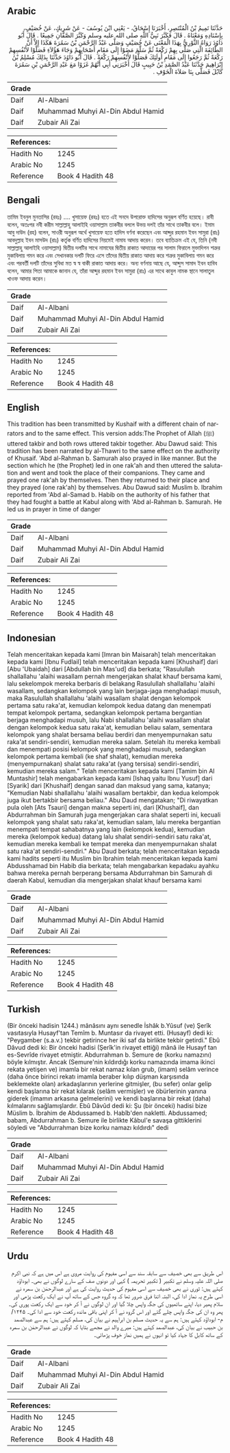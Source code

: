 ## Arabic


<div dir="rtl" lang="ar" style={{fontSize:'larger',backgroundColor:'#f8f9fa',padding:20}}>
حَدَّثَنَا تَمِيمُ بْنُ الْمُنْتَصِرِ، أَخْبَرَنَا إِسْحَاقُ، - يَعْنِي ابْنَ يُوسُفَ - عَنْ شَرِيكٍ، عَنْ خُصَيْفٍ، بِإِسْنَادِهِ وَمَعْنَاهُ ‏.‏ قَالَ فَكَبَّرَ نَبِيُّ اللَّهِ صلى الله عليه وسلم وَكَبَّرَ الصَّفَّانِ جَمِيعًا ‏.‏ قَالَ أَبُو دَاوُدَ رَوَاهُ الثَّوْرِيُّ بِهَذَا الْمَعْنَى عَنْ خُصَيْفٍ وَصَلَّى عَبْدُ الرَّحْمَنِ بْنُ سَمُرَةَ هَكَذَا إِلاَّ أَنَّ الطَّائِفَةَ الَّتِي صَلَّى بِهِمْ رَكْعَةً ثُمَّ سَلَّمَ مَضَوْا إِلَى مَقَامِ أَصْحَابِهِمْ وَجَاءَ هَؤُلاَءِ فَصَلَّوْا لأَنْفُسِهِمْ رَكْعَةً ثُمَّ رَجَعُوا إِلَى مَقَامِ أُولَئِكَ فَصَلَّوْا لأَنْفُسِهِمْ رَكْعَةً ‏.‏ قَالَ أَبُو دَاوُدَ حَدَّثَنَا بِذَلِكَ مُسْلِمُ بْنُ إِبْرَاهِيمَ حَدَّثَنَا عَبْدُ الصَّمَدِ بْنُ حَبِيبٍ قَالَ أَخْبَرَنِي أَبِي أَنَّهُمْ غَزَوْا مَعَ عَبْدِ الرَّحْمَنِ بْنِ سَمُرَةَ كَابُلَ فَصَلَّى بِنَا صَلاَةَ الْخَوْفِ ‏.‏
</div>
<div style={{backgroundColor:'#f8f9fa',padding:20, marginBottom: 10}}><table> <thead> <tr> <th>Grade</th> <th></th> </tr> </thead> <tbody> <tr><td>Daif</td><td>Al-Albani</td></tr><tr><td>Daif</td><td>Muhammad Muhyi Al-Din Abdul Hamid</td></tr><tr><td>Daif</td><td>Zubair Ali Zai</td></tr></tbody></table><table> <thead> <tr> <th>References:</th> <th></th> </tr> </thead> <tbody><tr><td>Hadith No</td><td>1245</td></tr><tr><td>Arabic No</td><td>1245</td></tr><tr><td>Reference</td><td>Book 4 Hadith 48</td></tr></tbody></table></div>

## Bengali


<div dir="ltr" lang="bn" style={{fontSize:'larger',backgroundColor:'#f8f9fa',padding:20}}>
তামিম ইবনুল মুনতাসির (রহঃ) .... খুসায়েফ (রহঃ) হতে এই সনদে উপরোক্ত হাদিসের অনুরূপ বর্ণিত হয়েছে। রাবী বলেন, অতঃপর নবী করীম সাল্লাল্লাহু আলাইহি ওয়াসাল্লাম তাকবীর বললে উভয় দলই তাঁর সাথে তাকবীর বলে। ইমাম আবু দাউদ (রহ) বলেন, সাওরী অনুরূপ অর্থে খুসায়েফ হতে হাদিস বর্ণনা করেছেন এবং আব্দুর রহমান ইবন সামুরা (রাঃ) আবদুল্লাহ ইবন মাসউদ (রাঃ) কর্তৃক বর্ণিত হাদিসের নিয়মেই নামায আদায় করেন। তবে ব্যাতিক্রম এই যে, তিনি (নবী সাল্লাল্লাহু আলাইহি ওয়াসাল্লাম) দ্বিতীয় দলটির সাথে নামাযের দ্বিতীয় রাকাত আদায়ের পর সালাম ফিরালে মুক্তাদিগন শত্রুর মুকাবিলায় গমন করে এবং সেখানকার দলটি ফিরে এসে তাঁদের দ্বিতীয় রাকাত আদায় করে শত্রুর মুকাবিলায় গমন করে এবং পরবর্তী দলটি তাঁদের সুবিধা মত স্ব স্ব বাকী রাকাত আদায় করে। অন্য বর্ণনায় আছে যে, আব্দুস সামাদ ইবন হাবিব বলেন, আমার পিতা আমাকে জানান যে, তাঁরা আব্দুর রহমান ইবন সামুরা (রাঃ) এর সাথে কাবুল নামক স্থানে সালাতুল খাওফ আদায় করেন।
</div>
<div style={{backgroundColor:'#f8f9fa',padding:20, marginBottom: 10}}><table> <thead> <tr> <th>Grade</th> <th></th> </tr> </thead> <tbody> <tr><td>Daif</td><td>Al-Albani</td></tr><tr><td>Daif</td><td>Muhammad Muhyi Al-Din Abdul Hamid</td></tr><tr><td>Daif</td><td>Zubair Ali Zai</td></tr></tbody></table><table> <thead> <tr> <th>References:</th> <th></th> </tr> </thead> <tbody><tr><td>Hadith No</td><td>1245</td></tr><tr><td>Arabic No</td><td>1245</td></tr><tr><td>Reference</td><td>Book 4 Hadith 48</td></tr></tbody></table></div>

## English


<div dir="ltr" lang="en" style={{fontSize:'larger',backgroundColor:'#f8f9fa',padding:20}}>
This tradition has been transmitted by Kushaif with a different chain of narrators and to the same effect. This version adds:The Prophet of Allah (ﷺ) uttered takbir and both rows uttered takbir together. Abu Dawud said: This tradition has been narrated by al-Thawri to the same effect on the authority of Khusaif. 'Abd al-Rahman b. Samurah also prayed in like manner. But the section which he (the Prophet) led in one rak'ah and then uttered the salutation and went and took the place of their companions. They came and prayed one rak'ah by themselves. Then they returned to their place and they prayed (one rak'ah) by themselves. Abu Dawud said: Muslim b. Ibrahim reported from 'Abd al-Samad b. Habib on the authority of his father that they had fought a battle at Kabul along with 'Abd al-Rahman b. Samurah. He led us in prayer in time of danger
</div>
<div style={{backgroundColor:'#f8f9fa',padding:20, marginBottom: 10}}><table> <thead> <tr> <th>Grade</th> <th></th> </tr> </thead> <tbody> <tr><td>Daif</td><td>Al-Albani</td></tr><tr><td>Daif</td><td>Muhammad Muhyi Al-Din Abdul Hamid</td></tr><tr><td>Daif</td><td>Zubair Ali Zai</td></tr></tbody></table><table> <thead> <tr> <th>References:</th> <th></th> </tr> </thead> <tbody><tr><td>Hadith No</td><td>1245</td></tr><tr><td>Arabic No</td><td>1245</td></tr><tr><td>Reference</td><td>Book 4 Hadith 48</td></tr></tbody></table></div>

## Indonesian


<div dir="ltr" lang="id" style={{fontSize:'larger',backgroundColor:'#f8f9fa',padding:20}}>
Telah menceritakan kepada kami [Imran bin Maisarah] telah menceritakan kepada kami [Ibnu Fudlail] telah menceritakan kepada kami [Khushaif] dari [Abu 'Ubaidah] dari [Abdullah bin Mas'ud] dia berkata; "Rasulullah shallallahu 'alaihi wasallam pernah mengerjakan shalat khauf bersama kami, lalu sekelompok mereka berbaris di belakang Rasulullah shallallahu 'alaihi wasallam, sedangkan kelompok yang lain berjaga-jaga menghadapi musuh, maka Rasulullah shallallahu 'alaihi wasallam shalat dengan kelompok pertama satu raka'at, kemudian kelompok kedua datang dan menempati tempat kelompok pertama, sedangkan kelompok pertama bergantian berjaga menghadapi musuh, lalu Nabi shallallahu 'alaihi wasallam shalat dengan kelompok kedua satu raka'at, kemudian beliau salam, sementara kelompok yang shalat bersama beliau berdiri dan menyempurnakan satu raka'at sendiri-sendiri, kemudian mereka salam. Setelah itu mereka kembali dan menempati posisi kelompok yang menghadapi musuh, sedangkan kelompok pertama kembali (ke shaf shalat), kemudian mereka (menyempurnakan) shalat satu raka'at (yang tersisa) sendiri-sendiri, kemudian mereka salam." Telah menceritakan kepada kami [Tamim bin Al Muntashir] telah mengabarkan kepada kami [Ishaq yaitu Ibnu Yusuf] dari [Syarik] dari [Khushaif] dengan sanad dan maksud yang sama, katanya; "Kemudian Nabi shallallahu 'alaihi wasallam bertakbir, dan kedua kelompok juga ikut bertakbir bersama beliau." Abu Daud mengatakan; "Di riwayatkan pula oleh [Ats Tsauri] dengan makna seperti ini, dari [Khushaif], dan Abdurrahman bin Samurah juga mengerjakan cara shalat seperti ini, kecuali kelompok yang shalat satu raka'at, kemudian salam, lalu mereka bergantian menempati tempat sahabatnya yang lain (kelompok kedua), kemudian mereka (kelompok kedua) datang lalu shalat sendiri-sendiri satu raka'at, kemudian mereka kembali ke tempat mereka dan menyempurnakan shalat satu raka'at sendiri-sendiri." Abu Daud berkata; telah menceritakan kepada kami hadits seperti itu Muslim bin Ibrahim telah menceritakan kepada kami Abdusshamad bin Habib dia berkata; telah mengabarkan kepadaku ayahku bahwa mereka pernah berperang bersama Abdurrahman bin Samurah di daerah Kabul, kemudian dia mengerjakan shalat khauf bersama kami
</div>
<div style={{backgroundColor:'#f8f9fa',padding:20, marginBottom: 10}}><table> <thead> <tr> <th>Grade</th> <th></th> </tr> </thead> <tbody> <tr><td>Daif</td><td>Al-Albani</td></tr><tr><td>Daif</td><td>Muhammad Muhyi Al-Din Abdul Hamid</td></tr><tr><td>Daif</td><td>Zubair Ali Zai</td></tr></tbody></table><table> <thead> <tr> <th>References:</th> <th></th> </tr> </thead> <tbody><tr><td>Hadith No</td><td>1245</td></tr><tr><td>Arabic No</td><td>1245</td></tr><tr><td>Reference</td><td>Book 4 Hadith 48</td></tr></tbody></table></div>

## Turkish


<div dir="ltr" lang="tr" style={{fontSize:'larger',backgroundColor:'#f8f9fa',padding:20}}>
(Bir önceki hadisin 1244.) mânâsını aynı senedle İshâk b.Yûsuf (ve) Şerîk vasıtasıyla Husayf'tan Temîm b. Muntasır da rivayet etti. (Husayf) dedi ki: "Peygamber (s.a.v.) tekbir getirince her iki saf da birlikte tekbir getirdi." Ebû Dâvud dedi ki: Bir önceki hadisi (Şerîk'in rivayet ettiği) mânâ ile Husayf tan es-Sevrîde rivayet etmiştir. Abdurrahman b. Semure de (korku namazını) böyle kılmıştır. Ancak (Semure'nin kıldırdığı korku namazında imama ikinci rekata yetişen ve) imamla bir rekat na­maz kılan grub, (imam) selâm verince (daha önce birinci rekatı imam­la beraber kılıp düşman karşısında beklemekte olan) arkadaşlarının yerlerine gitmişler, (bu sefer) onlar gelip kendi başlarına bir rekat kı­larak (selâm vermişler) ve öbürlerinin yanına giderek (imamın arkası­na gelmelerini) ve kendi başlarına bir rekat (daha) kılmalarını sağlamışlardır. Ebû Dâvûd dedi ki: Şu (bir önceki) hadisi bize Müslim b. İbra­him de Abdussamed b. Habîb'den nakletti. Abdussamed; babam, Ab­durrahman b. Semure ile birlikte Kâbul'e savaşa gittiklerini söyledi ve "Abdurrahman bize korku namazı kıldırdı" dedi
</div>
<div style={{backgroundColor:'#f8f9fa',padding:20, marginBottom: 10}}><table> <thead> <tr> <th>Grade</th> <th></th> </tr> </thead> <tbody> <tr><td>Daif</td><td>Al-Albani</td></tr><tr><td>Daif</td><td>Muhammad Muhyi Al-Din Abdul Hamid</td></tr><tr><td>Daif</td><td>Zubair Ali Zai</td></tr></tbody></table><table> <thead> <tr> <th>References:</th> <th></th> </tr> </thead> <tbody><tr><td>Hadith No</td><td>1245</td></tr><tr><td>Arabic No</td><td>1245</td></tr><tr><td>Reference</td><td>Book 4 Hadith 48</td></tr></tbody></table></div>

## Urdu


<div dir="rtl" lang="ur" style={{fontSize:'larger',backgroundColor:'#f8f9fa',padding:20}}>
اس طریق سے بھی خصیف سے سابقہ سند سے اسی مفہوم کی روایت مروی ہے اس میں ہے کہ نبی اکرم صلی اللہ علیہ وسلم نے تکبیر ( تکبیر تحریمہ ) کہی اور دونوں صف کے سارے لوگوں نے بھی۔ ابوداؤد کہتے ہیں: ثوری نے بھی خصیف سے اسی مفہوم کی حدیث روایت کی ہے اور عبدالرحمٰن بن سمرہ نے اسی طرح یہ نماز ادا کی، البتہ اتنا فرق ضرور تھا کہ وہ گروہ جس کے ساتھ آپ نے ایک رکعت پڑھی اور سلام پھیر دیا، اپنے ساتھیوں کی جگہ واپس چلا گیا اور ان لوگوں نے آ کر خود سے ایک رکعت پوری کی۔ پھر وہ ان کی جگہ واپس چلے گئے اور اس گروہ نے آ کر اپنی باقی ماندہ رکعت خود سے ادا کی۔ ۱۲۴۵/م- ابوداؤد کہتے ہیں: ہم سے یہ حدیث مسلم بن ابراہیم نے بیان کی، مسلم کہتے ہیں: ہم سے عبدالصمد بن حبیب نے بیان کی، عبدالصمد کہتے ہیں: میرے والد نے مجھے بتایا کہ لوگوں نے عبدالرحمٰن بن سمرہ کے ساتھ کابل کا جہاد کیا تو انہوں نے ہمیں نماز خوف پڑھائی۔
</div>
<div style={{backgroundColor:'#f8f9fa',padding:20, marginBottom: 10}}><table> <thead> <tr> <th>Grade</th> <th></th> </tr> </thead> <tbody> <tr><td>Daif</td><td>Al-Albani</td></tr><tr><td>Daif</td><td>Muhammad Muhyi Al-Din Abdul Hamid</td></tr><tr><td>Daif</td><td>Zubair Ali Zai</td></tr></tbody></table><table> <thead> <tr> <th>References:</th> <th></th> </tr> </thead> <tbody><tr><td>Hadith No</td><td>1245</td></tr><tr><td>Arabic No</td><td>1245</td></tr><tr><td>Reference</td><td>Book 4 Hadith 48</td></tr></tbody></table></div>
